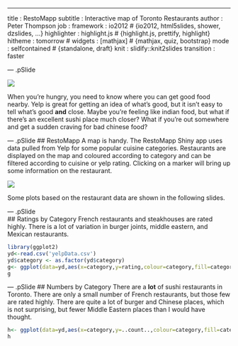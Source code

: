 ---
title       : RestoMapp
subtitle    : Interactive map of Toronto Restaurants
author      : Peter Thompson
job         : 
framework   : io2012        # {io2012, html5slides, shower, dzslides, ...}
highlighter : highlight.js  # {highlight.js, prettify, highlight}
hitheme     : tomorrow      # 
widgets     : [mathjax]            # {mathjax, quiz, bootstrap}
mode        : selfcontained # {standalone, draft}
knit        : slidify::knit2slides
transition  : faster

--- .pSlide


<!-- ## Yelp -->
<div style="width:300px;">
<a href="http://www.yelp.com" class="notext">
	<img src="assets/img/Yelp_trademark_RGB.png" id="yelpImg" >
 </a>
</div>
When you're hungry, you need to know where you can get good food nearby. Yelp is great for getting an idea of what's good, but it isn't easy to tell what's good __and__ close. Maybe you're feeling like indian food, but what if there's an excellent sushi place much closer? What if you're out somewhere and get a sudden craving for bad chinese food?

--- .pSlide 
## RestoMapp
A map is handy. The RestoMapp Shiny app uses data pulled from Yelp for some popular cuisine categories. Restaurants are displayed on the map and coloured according to category and can be filtered according to cuisine or yelp rating. Clicking on a marker will bring up some information on the restaurant.
<div style="width:auto;height:auto;max-width:300px,max-height:300px">
<a href="https://petethegreat.shinyapps.io/RestoMapp/" class="notext" style="max-width:100%;max-height:100%;" ><img src='assets/img/appScreenshot2.png' style="max-width:600px;max-height:600px;display:block;margin-left:auto;margin-right:auto"> </a>
</div>
Some plots based on the restaurant data are shown in the following slides.

--- .pSlide  
## Ratings by Category
French restaurants and steakhouses are rated highly. There is a lot of variation in burger joints, middle eastern, and Mexican restaurants.
```r
library(ggplot2)
yd<-read.csv('yelpData.csv')
yd$category <- as.factor(yd$category)
g<- ggplot(data=yd,aes(x=category,y=rating,colour=category,fill=category)) + geom_violin(adjust=2)
g
``` 

--- .pSlide 
## Numbers by Category
There are a __lot__ of sushi restaurants in Toronto. There are only a small number of French restaurants, but those few are rated highly. There are quite a lot of burger and Chinese places, which is not surprising, but fewer Middle Eastern places than I would have thought.
```r
h<- ggplot(data=yd,aes(x=category,y=..count..,colour=category,fill=category)) + geom_bar()
h
``` 










